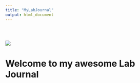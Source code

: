 ```yaml
---
title: "MyLabJournal"
output: html_document
---
```


<div style="padding-top: 30px;"></div>

![](images/logo.png)

# **Welcome to my awesome Lab Journal**

